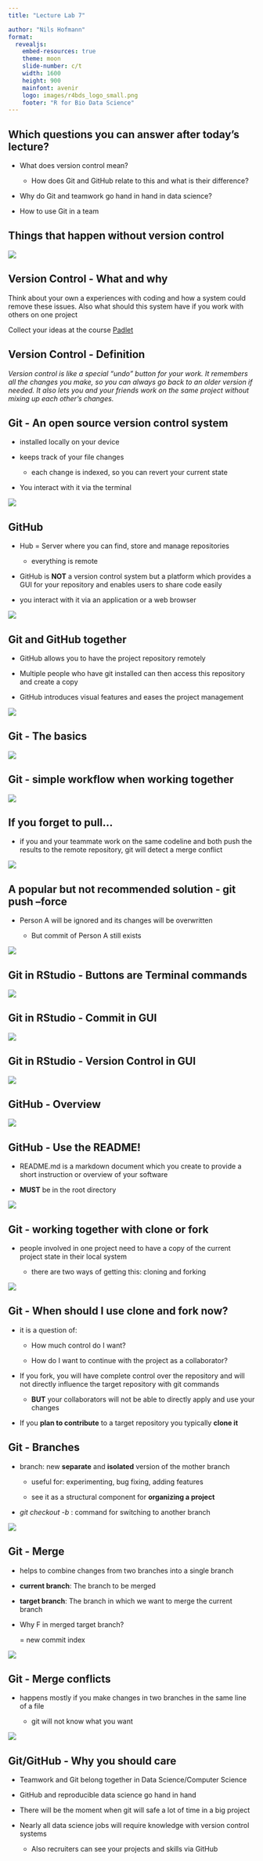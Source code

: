 ```yaml
---
title: "Lecture Lab 7"

author: "Nils Hofmann"
format:
  revealjs:
    embed-resources: true
    theme: moon
    slide-number: c/t
    width: 1600
    height: 900
    mainfont: avenir
    logo: images/r4bds_logo_small.png
    footer: "R for Bio Data Science"
---
```


## Which questions you can answer after today's lecture?

-   What does version control mean?

    -   How does Git and GitHub relate to this and what is their difference?

-   Why do Git and teamwork go hand in hand in data science?

-   How to use Git in a team

<!--# ---------------------------------------------------------------------- -->

<!--# SLIDE ---------------------------------------------------------------- -->

<!--# ---------------------------------------------------------------------- -->

## Things that happen without version control

![](images/memes_lab07.png){fig-align="center"}

<!--# ---------------------------------------------------------------------- -->

<!--# SLIDE ---------------------------------------------------------------- -->

<!--# ---------------------------------------------------------------------- -->

## Version Control - What and why

Think about your own a experiences with coding and how a system could remove these issues. Also what should this system have if you work with others on one project

Collect your ideas at the course [Padlet](https://padlet.com/s2206721/what-could-version-control-mean-yj6uerzlld8eu3rg)

<!--# ---------------------------------------------------------------------- -->

<!--# SLIDE ---------------------------------------------------------------- -->

<!--# ---------------------------------------------------------------------- -->

## Version Control - Definition

*Version control is like a special "undo" button for your work. It remembers all the changes you make, so you can always go back to an older version if needed. It also lets you and your friends work on the same project without mixing up each other's changes.*

<!--# ---------------------------------------------------------------------- -->

<!--# SLIDE ---------------------------------------------------------------- -->

<!--# ---------------------------------------------------------------------- -->

## Git - An open source version control system

-   installed locally on your device

-   keeps track of your file changes

    -   each change is indexed, so you can revert your current state

-   You interact with it via the terminal

![](images/Git_logo.jpg){fig-align="center"}

<!--# ---------------------------------------------------------------------- -->

<!--# SLIDE ---------------------------------------------------------------- -->

<!--# ---------------------------------------------------------------------- -->

## GitHub

-   Hub = Server where you can find, store and manage repositories

    -   everything is remote

-   GitHub is **NOT** a version control system but a platform which provides a GUI for your repository and enables users to share code easily

-   you interact with it via an application or a web browser

![](images/github_logo.jpg){fig-align="center"}

<!--# ---------------------------------------------------------------------- -->

<!--# SLIDE ---------------------------------------------------------------- -->

<!--# ---------------------------------------------------------------------- -->

## Git and GitHub together

-   GitHub allows you to have the project repository remotely

-   Multiple people who have git installed can then access this repository and create a copy

-   GitHub introduces visual features and eases the project management

![](images/git_github_basic_workflow.png){fig-align="center"}

<!--# ---------------------------------------------------------------------- -->

<!--# SLIDE ---------------------------------------------------------------- -->

<!--# ---------------------------------------------------------------------- -->

## Git - The basics

![](images/git_workflow.jpeg)

<!--# ---------------------------------------------------------------------- -->

<!--# SLIDE ---------------------------------------------------------------- -->

<!--# ---------------------------------------------------------------------- -->

## Git - simple workflow when working together

![](images/workflow_git_simple.png){fig-align="center"}

<!--# ---------------------------------------------------------------------- -->

<!--# SLIDE ---------------------------------------------------------------- -->

<!--# ---------------------------------------------------------------------- -->

## If you forget to pull...

-   if you and your teammate work on the same codeline and both push the results to the remote repository, git will detect a merge conflict

![](images/no_pulling_conflict.png){fig-align="center"}

<!--# ---------------------------------------------------------------------- -->

<!--# SLIDE ---------------------------------------------------------------- -->

<!--# ---------------------------------------------------------------------- -->

## A popular but not recommended solution - git push --force

-   Person A will be ignored and its changes will be overwritten

    -   But commit of Person A still exists

![](images/meme_git_push_force.png){fig-align="center"}

<!--# ---------------------------------------------------------------------- -->

<!--# SLIDE ---------------------------------------------------------------- -->

<!--# ---------------------------------------------------------------------- -->

## Git in RStudio - Buttons are Terminal commands

![](images/git_gui_rstudio.png){fig-align="center"}

<!--# ---------------------------------------------------------------------- -->

<!--# SLIDE ---------------------------------------------------------------- -->

<!--# ---------------------------------------------------------------------- -->

## Git in RStudio - Commit in GUI

![](images/git_gui_commiting.png){fig-align="center"}

<!--# ---------------------------------------------------------------------- -->

<!--# SLIDE ---------------------------------------------------------------- -->

<!--# ---------------------------------------------------------------------- -->

## Git in RStudio - Version Control in GUI

![](images/git_gui_version_control.png){fig-align="center"}

<!--# ---------------------------------------------------------------------- -->

<!--# SLIDE ---------------------------------------------------------------- -->

<!--# ---------------------------------------------------------------------- -->

## GitHub - Overview

![](images/github_overview.png){fig-align="center"}

<!--# ---------------------------------------------------------------------- -->

<!--# SLIDE ---------------------------------------------------------------- -->

<!--# ---------------------------------------------------------------------- -->

## GitHub - Use the README!

-   README.md is a markdown document which you create to provide a short instruction or overview of your software

-   **MUST** be in the root directory

![](images/readme_github.png){fig-align="center"}

<!--# ---------------------------------------------------------------------- -->

<!--# SLIDE ---------------------------------------------------------------- -->

<!--# ---------------------------------------------------------------------- -->

## Git - working together with clone or fork

-   people involved in one project need to have a copy of the current project state in their local system

    -   there are two ways of getting this: cloning and forking

![](images/fork%20and%20clone(2).png){fig-align="center"}

<!--# ---------------------------------------------------------------------- -->

<!--# SLIDE ---------------------------------------------------------------- -->

<!--# ---------------------------------------------------------------------- -->

## Git - When should I use clone and fork now?

-   it is a question of:

    -   How much control do I want?

    -   How do I want to continue with the project as a collaborator?

-   If you fork, you will have complete control over the repository and will not directly influence the target repository with git commands

    -   **BUT** your collaborators will not be able to directly apply and use your changes

-   If you **plan to contribute** to a target repository you typically **clone it**

<!--# ---------------------------------------------------------------------- -->

<!--# SLIDE ---------------------------------------------------------------- -->

<!--# ---------------------------------------------------------------------- -->

## Git - Branches

-   branch: new **separate** and **isolated** version of the mother branch

    -   useful for: experimenting, bug fixing, adding features

    -   see it as a structural component for **organizing a project**

-   *git checkout -b* : command for switching to another branch

![](images/git_branch_example.png){fig-align="center"}

<!--# ---------------------------------------------------------------------- -->

<!--# SLIDE ---------------------------------------------------------------- -->

<!--# ---------------------------------------------------------------------- -->

## Git - Merge

-   helps to combine changes from two branches into a single branch

-   **current branch**: The branch to be merged

-   **target branch**: The branch in which we want to merge the current branch

-   Why F in merged target branch?

    = new commit index

![](images/git_merge.png){fig-align="center"}

<!--# ---------------------------------------------------------------------- -->

<!--# SLIDE ---------------------------------------------------------------- -->

<!--# ---------------------------------------------------------------------- -->

## Git - Merge conflicts

-   happens mostly if you make changes in two branches in the same line of a file

    -   git will not know what you want

![](images/git_merge_conflicts.png)

<!--# ---------------------------------------------------------------------- -->

<!--# SLIDE ---------------------------------------------------------------- -->

<!--# ---------------------------------------------------------------------- -->

## Git/GitHub - Why you should care

-   Teamwork and Git belong together in Data Science/Computer Science

-   GitHub and reproducible data science go hand in hand

-   There will be the moment when git will safe a lot of time in a big project

-   Nearly all data science jobs will require knowledge with version control systems

    -   Also recruiters can see your projects and skills via GitHub

<!--# ---------------------------------------------------------------------- -->

<!--# SLIDE ---------------------------------------------------------------- -->

<!--# ---------------------------------------------------------------------- -->
